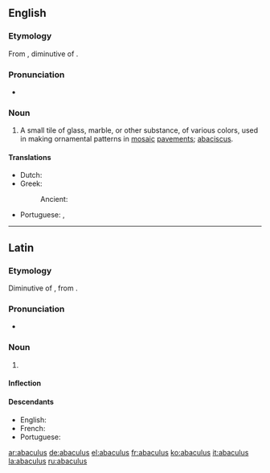 ==English==

===Etymology===
From {{etyl|la|en}} {{term|abaculus|lang=la}}, diminutive of {{term|abacus|lang=la}}.

===Pronunciation===
* {{a|GenAm}} {{IPA|/əˈbæk.jə.ləs/|lang=en}}

===Noun===
{{en-noun|abaculi}}

# {{context|archaic|lang=en}} A small tile of glass, marble, or other substance, of various colors, used in making ornamental patterns in [[mosaic]] [[pavements]]; [[abaciscus]].

====Translations====
{{trans-top|a small tile}}
* Dutch: {{t|nl|mozaïekelement|n}}
* Greek:
*: Ancient: {{t|grc|ἀβακίσκος|m}}
{{trans-mid}}
* Portuguese: {{t+|pt|abáculo|m}}, {{t|pt|abacísculo|m}}
{{trans-bottom}}
----

==Latin==

===Etymology===
Diminutive of {{term|abacus||a square board|lang=la}}, from {{etyl|grc|la}} {{term|ἄβαξ||board|lang=grc}}.

===Pronunciation===
* {{a|Classical}} {{IPA|/aˈba.ku.lus/|lang=la}}

===Noun===
{{la-noun|abaculus||abaculī|m|second}}

# {{l|en|abaculus}}

====Inflection====
{{la-decl-2nd|abacul}}

====Descendants====
* English: {{l|en|abaculus}}
* French: {{l|fr|abacule}}
* Portuguese: {{l|pt|abáculo}}

[[ar:abaculus]]
[[de:abaculus]]
[[el:abaculus]]
[[fr:abaculus]]
[[ko:abaculus]]
[[it:abaculus]]
[[la:abaculus]]
[[ru:abaculus]]